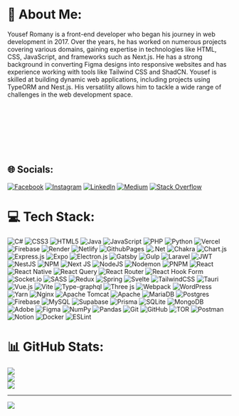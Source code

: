 # 💫 About Me:
Yousef Romany is a front-end developer who began his journey in web development in 2017. Over the years, he has worked on numerous projects covering various domains, gaining expertise in technologies like HTML, CSS, JavaScript, and frameworks such as Next.js. He has a strong background in converting Figma designs into responsive websites and has experience working with tools like Tailwind CSS and ShadCN. Yousef is skilled at building dynamic web applications, including projects using TypeORM and Nest.js. His versatility allows him to tackle a wide range of challenges in the web development space.<br><br><br><br><br><br><br><br>


## 🌐 Socials:
[![Facebook](https://img.shields.io/badge/Facebook-%231877F2.svg?logo=Facebook&logoColor=white)](https://facebook.com/yuosef.frahat) [![Instagram](https://img.shields.io/badge/Instagram-%23E4405F.svg?logo=Instagram&logoColor=white)](https://instagram.com/yuosefromany) [![LinkedIn](https://img.shields.io/badge/LinkedIn-%230077B5.svg?logo=linkedin&logoColor=white)](https://linkedin.com/in/yousef-romany-09a2a5233) [![Medium](https://img.shields.io/badge/Medium-12100E?logo=medium&logoColor=white)](https://medium.com/@@yousefromany527) [![Stack Overflow](https://img.shields.io/badge/-Stackoverflow-FE7A16?logo=stack-overflow&logoColor=white)](https://stackoverflow.com/users/16506699) 

# 💻 Tech Stack:
![C#](https://img.shields.io/badge/c%23-%23239120.svg?style=for-the-badge&logo=csharp&logoColor=white) ![CSS3](https://img.shields.io/badge/css3-%231572B6.svg?style=for-the-badge&logo=css3&logoColor=white) ![HTML5](https://img.shields.io/badge/html5-%23E34F26.svg?style=for-the-badge&logo=html5&logoColor=white) ![Java](https://img.shields.io/badge/java-%23ED8B00.svg?style=for-the-badge&logo=openjdk&logoColor=white) ![JavaScript](https://img.shields.io/badge/javascript-%23323330.svg?style=for-the-badge&logo=javascript&logoColor=%23F7DF1E) ![PHP](https://img.shields.io/badge/php-%23777BB4.svg?style=for-the-badge&logo=php&logoColor=white) ![Python](https://img.shields.io/badge/python-3670A0?style=for-the-badge&logo=python&logoColor=ffdd54) ![Vercel](https://img.shields.io/badge/vercel-%23000000.svg?style=for-the-badge&logo=vercel&logoColor=white) ![Firebase](https://img.shields.io/badge/firebase-%23039BE5.svg?style=for-the-badge&logo=firebase) ![Render](https://img.shields.io/badge/Render-%46E3B7.svg?style=for-the-badge&logo=render&logoColor=white) ![Netlify](https://img.shields.io/badge/netlify-%23000000.svg?style=for-the-badge&logo=netlify&logoColor=#00C7B7) ![GithubPages](https://img.shields.io/badge/github%20pages-121013?style=for-the-badge&logo=github&logoColor=white) ![.Net](https://img.shields.io/badge/.NET-5C2D91?style=for-the-badge&logo=.net&logoColor=white) ![Chakra](https://img.shields.io/badge/chakra-%234ED1C5.svg?style=for-the-badge&logo=chakraui&logoColor=white) ![Chart.js](https://img.shields.io/badge/chart.js-F5788D.svg?style=for-the-badge&logo=chart.js&logoColor=white) ![Express.js](https://img.shields.io/badge/express.js-%23404d59.svg?style=for-the-badge&logo=express&logoColor=%2361DAFB) ![Expo](https://img.shields.io/badge/expo-1C1E24?style=for-the-badge&logo=expo&logoColor=#D04A37) ![Electron.js](https://img.shields.io/badge/Electron-191970?style=for-the-badge&logo=Electron&logoColor=white) ![Gatsby](https://img.shields.io/badge/Gatsby-%23663399.svg?style=for-the-badge&logo=gatsby&logoColor=white) ![Gulp](https://img.shields.io/badge/GULP-%23CF4647.svg?style=for-the-badge&logo=gulp&logoColor=white) ![Laravel](https://img.shields.io/badge/laravel-%23FF2D20.svg?style=for-the-badge&logo=laravel&logoColor=white) ![JWT](https://img.shields.io/badge/JWT-black?style=for-the-badge&logo=JSON%20web%20tokens) ![NestJS](https://img.shields.io/badge/nestjs-%23E0234E.svg?style=for-the-badge&logo=nestjs&logoColor=white) ![NPM](https://img.shields.io/badge/NPM-%23CB3837.svg?style=for-the-badge&logo=npm&logoColor=white) ![Next JS](https://img.shields.io/badge/Next-black?style=for-the-badge&logo=next.js&logoColor=white) ![NodeJS](https://img.shields.io/badge/node.js-6DA55F?style=for-the-badge&logo=node.js&logoColor=white) ![Nodemon](https://img.shields.io/badge/NODEMON-%23323330.svg?style=for-the-badge&logo=nodemon&logoColor=%BBDEAD) ![PNPM](https://img.shields.io/badge/pnpm-%234a4a4a.svg?style=for-the-badge&logo=pnpm&logoColor=f69220) ![React](https://img.shields.io/badge/react-%2320232a.svg?style=for-the-badge&logo=react&logoColor=%2361DAFB) ![React Native](https://img.shields.io/badge/react_native-%2320232a.svg?style=for-the-badge&logo=react&logoColor=%2361DAFB) ![React Query](https://img.shields.io/badge/-React%20Query-FF4154?style=for-the-badge&logo=react%20query&logoColor=white) ![React Router](https://img.shields.io/badge/React_Router-CA4245?style=for-the-badge&logo=react-router&logoColor=white) ![React Hook Form](https://img.shields.io/badge/React%20Hook%20Form-%23EC5990.svg?style=for-the-badge&logo=reacthookform&logoColor=white) ![Socket.io](https://img.shields.io/badge/Socket.io-black?style=for-the-badge&logo=socket.io&badgeColor=010101) ![SASS](https://img.shields.io/badge/SASS-hotpink.svg?style=for-the-badge&logo=SASS&logoColor=white) ![Redux](https://img.shields.io/badge/redux-%23593d88.svg?style=for-the-badge&logo=redux&logoColor=white) ![Spring](https://img.shields.io/badge/spring-%236DB33F.svg?style=for-the-badge&logo=spring&logoColor=white) ![Svelte](https://img.shields.io/badge/svelte-%23f1413d.svg?style=for-the-badge&logo=svelte&logoColor=white) ![TailwindCSS](https://img.shields.io/badge/tailwindcss-%2338B2AC.svg?style=for-the-badge&logo=tailwind-css&logoColor=white) ![Tauri](https://img.shields.io/badge/tauri-%2324C8DB.svg?style=for-the-badge&logo=tauri&logoColor=%23FFFFFF) ![Vue.js](https://img.shields.io/badge/vue.js-%2335495e.svg?style=for-the-badge&logo=vuedotjs&logoColor=%234FC08D) ![Vite](https://img.shields.io/badge/vite-%23646CFF.svg?style=for-the-badge&logo=vite&logoColor=white) ![Type-graphql](https://img.shields.io/badge/-TypeGraphQL-%23C04392?style=for-the-badge) ![Three js](https://img.shields.io/badge/threejs-black?style=for-the-badge&logo=three.js&logoColor=white) ![Webpack](https://img.shields.io/badge/webpack-%238DD6F9.svg?style=for-the-badge&logo=webpack&logoColor=black) ![WordPress](https://img.shields.io/badge/WordPress-%23117AC9.svg?style=for-the-badge&logo=WordPress&logoColor=white) ![Yarn](https://img.shields.io/badge/yarn-%232C8EBB.svg?style=for-the-badge&logo=yarn&logoColor=white) ![Nginx](https://img.shields.io/badge/nginx-%23009639.svg?style=for-the-badge&logo=nginx&logoColor=white) ![Apache Tomcat](https://img.shields.io/badge/apache%20tomcat-%23F8DC75.svg?style=for-the-badge&logo=apache-tomcat&logoColor=black) ![Apache](https://img.shields.io/badge/apache-%23D42029.svg?style=for-the-badge&logo=apache&logoColor=white) ![MariaDB](https://img.shields.io/badge/MariaDB-003545?style=for-the-badge&logo=mariadb&logoColor=white) ![Postgres](https://img.shields.io/badge/postgres-%23316192.svg?style=for-the-badge&logo=postgresql&logoColor=white) ![Firebase](https://img.shields.io/badge/firebase-a08021?style=for-the-badge&logo=firebase&logoColor=ffcd34) ![MySQL](https://img.shields.io/badge/mysql-4479A1.svg?style=for-the-badge&logo=mysql&logoColor=white) ![Supabase](https://img.shields.io/badge/Supabase-3ECF8E?style=for-the-badge&logo=supabase&logoColor=white) ![Prisma](https://img.shields.io/badge/Prisma-3982CE?style=for-the-badge&logo=Prisma&logoColor=white) ![SQLite](https://img.shields.io/badge/sqlite-%2307405e.svg?style=for-the-badge&logo=sqlite&logoColor=white) ![MongoDB](https://img.shields.io/badge/MongoDB-%234ea94b.svg?style=for-the-badge&logo=mongodb&logoColor=white) ![Adobe](https://img.shields.io/badge/adobe-%23FF0000.svg?style=for-the-badge&logo=adobe&logoColor=white) ![Figma](https://img.shields.io/badge/figma-%23F24E1E.svg?style=for-the-badge&logo=figma&logoColor=white) ![NumPy](https://img.shields.io/badge/numpy-%23013243.svg?style=for-the-badge&logo=numpy&logoColor=white) ![Pandas](https://img.shields.io/badge/pandas-%23150458.svg?style=for-the-badge&logo=pandas&logoColor=white) ![Git](https://img.shields.io/badge/git-%23F05033.svg?style=for-the-badge&logo=git&logoColor=white) ![GitHub](https://img.shields.io/badge/github-%23121011.svg?style=for-the-badge&logo=github&logoColor=white) ![TOR](https://img.shields.io/badge/tor-%237E4798.svg?style=for-the-badge&logo=tor-project&logoColor=white) ![Postman](https://img.shields.io/badge/Postman-FF6C37?style=for-the-badge&logo=postman&logoColor=white) ![Notion](https://img.shields.io/badge/Notion-%23000000.svg?style=for-the-badge&logo=notion&logoColor=white) ![Docker](https://img.shields.io/badge/docker-%230db7ed.svg?style=for-the-badge&logo=docker&logoColor=white) ![ESLint](https://img.shields.io/badge/ESLint-4B3263?style=for-the-badge&logo=eslint&logoColor=white)
# 📊 GitHub Stats:
![](https://github-readme-stats.vercel.app/api?username=yousef-romany&theme=dark&hide_border=false&include_all_commits=false&count_private=false)<br/>
![](https://github-readme-streak-stats.herokuapp.com/?user=yousef-romany&theme=dark&hide_border=false)<br/>
![](https://github-readme-stats.vercel.app/api/top-langs/?username=yousef-romany&theme=dark&hide_border=false&include_all_commits=false&count_private=false&layout=compact)

---
[![](https://visitcount.itsvg.in/api?id=yousef-romany&icon=0&color=0)](https://visitcount.itsvg.in)

<!-- Proudly created with GPRM ( https://gprm.itsvg.in ) -->
